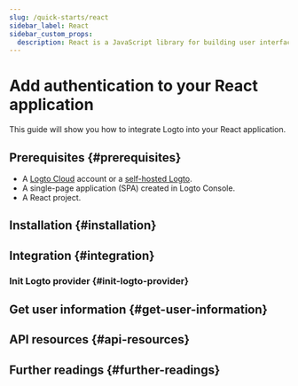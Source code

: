 ```yaml
---
slug: /quick-starts/react
sidebar_label: React
sidebar_custom_props:
  description: React is a JavaScript library for building user interfaces.
---
```




# Add authentication to your React application

This guide will show you how to integrate Logto into your React application.

<GuideTip />

## Prerequisites \{#prerequisites}

- A [Logto Cloud](https://cloud.logto.io) account or a [self-hosted Logto](/introduction/set-up-logto-oss).
- A single-page application (SPA) created in Logto Console.
- A React project.

## Installation \{#installation}

<Installation />

## Integration \{#integration}

### Init Logto provider \{#init-logto-provider}

<InitClient />

<ImplementSignInAndSignOut />

<Checkpoint />

## Get user information \{#get-user-information}

<GetUserInformation />

## API resources \{#api-resources}

<ApiResources />

## Further readings \{#further-readings}

<FurtherReadings />
